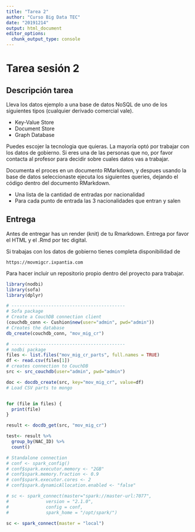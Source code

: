 ```yaml
---
title: "Tarea 2"
author: "Curso Big Data TEC"
date: "20191214"
output: html_document
editor_options: 
  chunk_output_type: console
---
```


# Tarea sesión 2

## Descripción tarea
Lleva los datos ejemplo a una base de datos NoSQL de uno de los siguientes tipos (cualquier derivado comercial vale).

 - Key-Value Store
 - Document Store
 - Graph Database

Puedes escojer la tecnologia que quieras. La mayoría optó por trabajar con los datos de gobierno. Si eres una de las personas que no, por favor contacta al profesor para decidir sobre cuales datos vas a  trabajar.

Documenta el proces en un documento RMarkdown, y despues usando la base de datos seleccionaste ejecuta los siguientes queries, dejando el código dentro del documento RMarkdown.

 - Una lista de la cantidad de entradas por nacionalidad
 - Para cada punto de entrada las 3 nacionalidades que entran y salen 

## Entrega

Antes de entregar has un render (knit) de tu Rmarkdown. Entrega por favor el HTML y el .Rmd por tec digital.

Si trabajas con los datos de gobierno tienes completa disponibilidad de

    https://movmigcr.ixpantia.com

Para hacer incluir un repositorio propio dentro del proyecto para trabajar.



```r
library(nodbi)
library(sofa)
library(dplyr)
```

```r
# -------------------------------------------
# Sofa package
# Create a CouchDB connection client
(couchdb_conn <- Cushion$new(user="admin", pwd="admin"))
# Creates the database
db_create(couchdb_conn, "mov_mig_cr")

# -------------------------------------------
# nodbi package
files <- list.files("mov_mig_cr_parts", full.names = TRUE)
df <- read.csv(files[1])
# creates connection to CouchDB
src <- src_couchdb(user="admin", pwd="admin")

doc <- docdb_create(src, key="mov_mig_cr", value=df)
# Load CSV parts to mongo


for (file in files) {
  print(file)
}

```

```r
result <- docdb_get(src, "mov_mig_cr")
```

```r
test<- result %>%
  group_by(NAC_ID) %>%
  count()
```

```r
# Standalone connection
# conf <- spark_config()
# conf$spark.executor.memory <- "2GB"
# conf$spark.memory.fraction <- 0.9
# conf$spark.executor.cores <- 2
# conf$spark.dynamicAllocation.enabled <- "false"

# sc <- spark_connect(master="spark://master-url:7077", 
#              version = "2.1.0",
#              config = conf,
#              spark_home = "/opt/spark/")
```

```r
sc <- spark_connect(master = "local")
```

